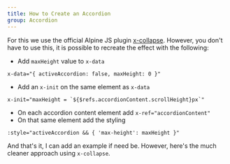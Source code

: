 ```yaml
---
title: How to Create an Accordion
group: Accordion
---
```


For this we use the official Alpine JS plugin [x-collapse](https://alpinejs.dev/plugins/collapse). However, you don't have to use this, it is possible to recreate the effect with the following:

- Add `maxHeight` value to `x-data`

```
x-data="{ activeAccordion: false, maxHeight: 0 }"
```

- Add an `x-init` on the same element as `x-data`

```
x-init="maxHeight = `${$refs.accordionContent.scrollHeight}px`"
```

- On each accordion content element add `x-ref="accordionContent"`
- On that same element add the styling

```
:style="activeAccordion && { 'max-height': maxHeight }"
```

And that's it, I can add an example if need be. However, here's the much cleaner approach using `x-collapse`.
